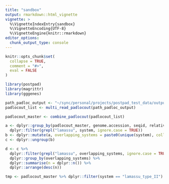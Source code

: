 ```yaml
---
title: "sandbox"
output: rmarkdown::html_vignette
vignette: >
  %\VignetteIndexEntry{sandbox}
  %\VignetteEncoding{UTF-8}
  %\VignetteEngine{knitr::rmarkdown}
editor_options:
  chunk_output_type: console
---
```


```r
knitr::opts_chunk$set(
  collapse = TRUE,
  comment = "#>",
  eval = FALSE
)
```

```r
library(postpad)
library(magrittr)
library(gggenes)
```

```r
path_padloc_output <- "~/sync/personal/projects/postpad_test_data/output/00/00/"
padlocout_list <- multi_read_padlocout(path_padloc_output)
```

```r
padlocout_master <- combine_padlocout(padlocout_list)
```

```r
a <- dplyr::group_by(padlocout_master, genome.accession, seqid, relative.position) %>% 
  dplyr::filter(grepl("lamassu", system, ignore.case = TRUE))
b <- dplyr::mutate(a, overlapping_systems = paste0(unique(system), collapse = "__"))
c <- dplyr::ungroup(b)

d <- c %>% 
  dplyr::filter(grepl("lamassu", overlapping_systems, ignore.case = TRUE)) %>%
  dplyr::group_by(overlapping_systems) %>%
  dplyr::summarise(n = dplyr::n()) %>%
  dplyr::arrange(desc(n))
```

```r
tmp <- padlocout_master %>% dplyr::filter(system == "lamassu_type_II")

```

```r

```
